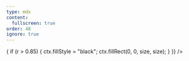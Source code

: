 ```yaml
---
type: mdx
content:
  fullscreen: true
order: 48
ignore: true
---
```



<CentreCols>
  <RandomGrid
    renderCell={(ctx, size, r) => {
      if (r > 0.85) {
        ctx.fillStyle = "black";
        ctx.fillRect(0, 0, size, size);
      }
    }}
  />
</CentreCols>
